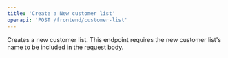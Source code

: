 ```yaml
---
title: 'Create a New customer list'
openapi: 'POST /frontend/customer-list'
---
```


Creates a new customer list. This endpoint requires the new customer list's name to be included in the request body.
